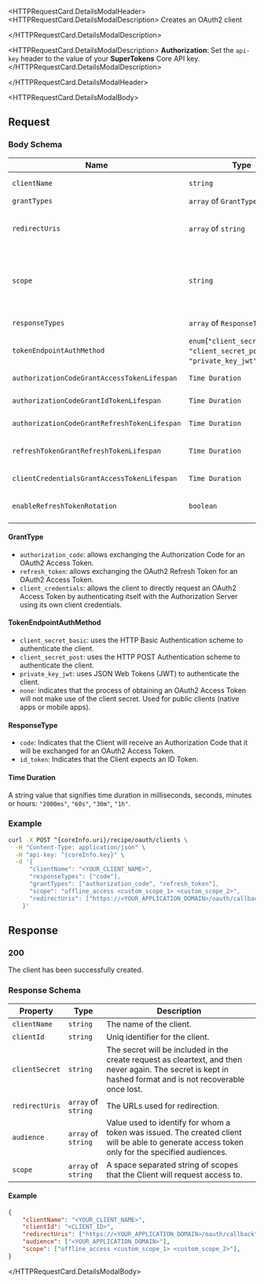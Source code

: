 				
<HTTPRequestCard.DetailsModalHeader>
<HTTPRequestCard.DetailsModalDescription>
   Creates an OAuth2 client

</HTTPRequestCard.DetailsModalDescription>

<HTTPRequestCard.DetailsModalDescription>
**Authorization**: Set the `api-key` header to the value of your **SuperTokens** Core API key.
</HTTPRequestCard.DetailsModalDescription>

</HTTPRequestCard.DetailsModalHeader>

<HTTPRequestCard.DetailsModalBody>

 <H2>Request</H2>

 <H3>Body Schema</H3>

| Name                                       | Type                      | Description                                                                                                                                                                                     | Required | Default Value |
|--------------------------------------------|--------------------------|-------------------------------------------------------------------------------------------------------------------------------------------------------------------------------------------------|----------|---------------|
| `clientName`                               | `string`                 | A human-readable name of the client that will be used for identification.                                                                                                                       | Yes      | -          |
| `grantTypes`                               | `array` of `GrantType`   | The grant types that the Client will use.                             | Yes      | - |
| `redirectUris`                              | `array` of `string`      | List of URIs where the Authorization Server will redirect after authorization. Can include mobile/desktop deep links. Must be exact URLs without wildcards.                                    | Yes      |  -  | | `scope`                                    | `string`                 | Space-separated string of scopes the Client will request. Include `offline_access` to enable OAuth2 Refresh Token usage.                                                                      | Yes      | - |
| `scope` | `string` | String containing a space-separated list of scope values (as described in Section 3.3 of OAuth 2.0 [RFC6749]) that the client can use when requesting access tokens. Include the `offline_access` scope to echange OAuth2 Refresh Tokens for OAuth2 Access Tokens | No | "" |
| `responseTypes`                            | `array` of `ResponseType` | The types of responses your client expects from the **Authorization Server**  | No | -    |
| `tokenEndpointAuthMethod`                  | `enum`(`"client_secret_basic"`, `"client_secret_post"`, `"private_key_jwt"`, `"none"`)                 | The requested client authentication method                                                                                           | No | `client_secret_basic` |
| `authorizationCodeGrantAccessTokenLifespan` | `Time Duration`          | OAuth2 Access Token lifespan when using the Authorization Code grant flow.                                                                                                                      | No       | `"1h"`        |
| `authorizationCodeGrantIdTokenLifespan`     | `Time Duration`          | OAuth2 ID Token lifespan when using the Authorization Code grant flow.                                                                                                                          | No       | `"1h"`        |
| `authorizationCodeGrantRefreshTokenLifespan`| `Time Duration`          | OAuth2 Refresh Token lifespan when using the Authorization Code grant flow.                                                                                                                     | If `refreshTokenGrantRefreshTokenLifespan` is also set        | `"30d"`       |
| `refreshTokenGrantRefreshTokenLifespan`     | `Time Duration`          | OAuth2 Refresh Token lifespan when using the Refresh Token grant flow. Must match `authorizationCodeGrantRefreshTokenLifespan`.                                                                | If `authorizationCodeGrantRefreshTokenLifespan` is also set       | `"30d"`       |
| `clientCredentialsGrantAccessTokenLifespan` | `Time Duration`          | OAuth2 Access Token lifespan when using the Client Credentials grant flow.                                                                                                                      | No       | `"1h"`        |
| `enableRefreshTokenRotation`               | `boolean`                | Indicates that the refresh token is a one-time use. Set it to `false` to disable refresh token rotation.                                                                         | No       | `true`        |


<H4>GrantType</H4>

- `authorization_code`: allows exchanging the Authorization Code for an OAuth2 Access Token.
- `refresh_token`: allows exchanging the OAuth2 Refresh Token for an OAuth2 Access Token.
- `client_credentials`: allows the client to directly request an OAuth2 Access Token by authenticating itself with the Authorization Server using its own client credentials.

<H4>TokenEndpointAuthMethod</H4>

- `client_secret_basic`: uses the HTTP Basic Authentication scheme to authenticate the client.
- `client_secret_post`: uses the HTTP POST Authentication scheme to authenticate the client.
- `private_key_jwt`: uses JSON Web Tokens (JWT) to authenticate the client.
- `none`: indicates that the process of obtaining an OAuth2 Access Token will not make use of the client secret. Used for public clients (native apps or mobile apps).

<H4>ResponseType</H4>

- `code`: Indicates that the Client will receive an Authorization Code that it will be exchanged for an OAuth2 Access Token.
- `id_token`: Indicates that the Client expects an ID Token.

<H4>Time Duration</H4>

A string value that signifies time duration in milliseconds, seconds, minutes or hours: `"2000ms"`, `"60s"`, `"30m"`, `"1h"`.

<H3>Example</H3>

```bash
curl -X POST ^{coreInfo.uri}/recipe/oauth/clients \
  -H "Content-Type: application/json" \
  -H "api-key: ^{coreInfo.key}" \
  -d '{
      "clientName": "<YOUR_CLIENT_NAME>",
      "responseTypes": ["code"],
      "grantTypes": ["authorization_code", "refresh_token"],
      "scope": "offline_access <custom_scope_1> <custom_scope_2>",
      "redirectUris": ["https://<YOUR_APPLICATION_DOMAIN>/oauth/callback"],
    }'
```

<H2>Response</H2>

<H3>200</H3>

The client has been successfully created.

<H3>Response Schema</H3>

| Property    | Type                             | Description                                   |
|-------------|----------------------------------|-----------------------------------------------|
| `clientName`        | `string`                         | The name of the client.               |
| `clientId`  | `string` | Uniq identifier for the client.               |
| `clientSecret` | `string` | The secret will be included in the create request as cleartext, and then never again. The secret is kept in hashed format and is not recoverable once lost.                   |
| `redirectUris` | `array` of `string` | The URLs used for redirection.                   |
| `audience` | `array` of `string` | Value used to identify for whom a token was issued. The created client will be able to generate access token only for the specified audiences.                   |
| `scope` | `array` of `string` |  A space separated string of scopes that the Client will request access to.                   |

<H4>Example</H4>

```json
{
    "clientName": "<YOUR_CLIENT_NAME>",
    "clientId": "<CLIENT_ID>",
    "redirectUris": ["https://<YOUR_APPLICATION_DOMAIN>/oauth/callback"],
    "audience": ["<YOUR_APPLICATION_DOMAIN>"],
    "scope": ["offline_access <custom_scope_1> <custom_scope_2>"],
}
```

</HTTPRequestCard.DetailsModalBody>
